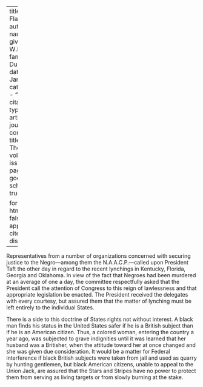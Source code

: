 
---
title: 'The Flag'
author:
  - name:
      given: W.E.B.
      family: Du Bois
date: Jan. 1911
categories: 
  - ""
citation: 
  type: article-journal
  container-title: The Crisis
  volume: 2
  issue: 3
  page: 112
google-scholar: true

format:
  html:
    toc: false
    appendix-cite-as: display
---



Representatives from a number of organizations concerned with securing justice to the Negro---among them the N.A.A.C.P.---called upon President Taft the other day in regard to the recent lynchings in Kentucky, Florida, Georgia and Oklahoma. In view of the fact that Negroes had been murdered at an average of one a day, the committee respectfully asked that the President call the attention of Congress to this reign of lawlessness and that appropriate legislation be enacted. The President received the delegates with every courtesy, but assured them that the matter of lynching must be left entirely to the individual States.

There is a side to this doctrine of States rights not without interest. A black man finds his status in the United States safer if he is a British subject than if he is an American citizen. Thus, a colored woman, entering the country a year ago, was subjected to grave indignities until it was learned that her husband was a Britisher, when the attitude toward her at once changed and she was given due consideration. It would be a matter for Federal interference if black British subjects were taken from jail and used as quarry by hunting gentlemen, but black American citizens, unable to appeal to the Union Jack, are assured that the Stars and Stripes have no power to protect them from serving as living targets or from slowly burning at the stake.

